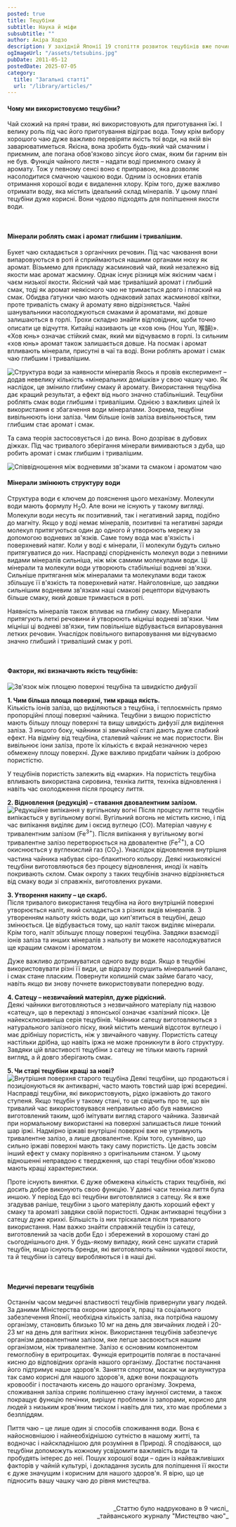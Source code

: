 ```yaml
---
posted: true
title: Тецубіни
subtitle: Наука й міфи
subsubtitle: ""
author: Акіра Ходзо
description: У західній Японії 19 століття розвиток тецубінів вже починає впливати на звички чаювання у великих розвинених містах. Стає модним пити післяобідній чай, використовуючи ці чайники, з їхнім унікальним дизайном та оздобленням...
ogImageUrl: "/assets/tetsubins.jpg"
pubDate: 2011-05-12
postedDate: 2025-07-05
category: 
  title: "Загальні статті"
  url: "/library/articles/"
---
```



#### Чому ми використовуємо тецубіни?
Чай схожий на пряні трави, які використовують для приготування їжі. І велику роль під час його приготування відіграє вода. Тому крім вибору хорошого чаю дуже важливо перевіряти якість тої води, на якій він заварюватиметься. Якісна, вона зробить будь-який чай смачним і приємним, але погана обов'язково зіпсує його смак, яким би гарним він не був. Функція чайного листя – надати воді приємного смаку й аромату. Тож у певному сенсі воно є приправою, яка дозволяє насолодитися смачною чашкою води. Одним із основних етапів отримання хорошої води є видалення хлору. Крім того, дуже важливо отримати воду, яка містить ідеальний склад мінералів. У цьому плані тецубіни дуже корисні. Вони чудово підходять для поліпшення якости води.

<p>&nbsp;</p>

#### Мінерали роблять смак і аромат глибшим і тривалішим.
Букет чаю складається з органічних речовин. Під час чаювання вони випаровуються в роті й сприймаються нашими органами нюху як аромат. Візьмемо для прикладу жасминовий чай, який незалежно від якости має аромат жасмину. Однак існує різниця між якісним чаєм і чаєм низької якости. Якісний чай має триваліший аромат і глибший смак, тоді як аромат неякісного чаю не тримається довго і плаский на смак. Обидва ґатунки чаю мають однаковий запах жасминової квітки, проте тривалість смаку й аромату явно відрізняється. Чайні шанувальники насолоджуються смаками й ароматами, які довше залишаються в горлі. Трохи складно знайти відповідник, щоби точно описати це відчуття. Китайці називають це «хов юнь (Hou Yun, 喉韻)». «Хов юнь» означає стійкий смак, який ми відчуваємо в горлі. Із сильним «хов юнь» аромат також залишається довше. На посмак і аромат впливають мінерали, присутні в чаї та воді. Вони роблять аромат і смак чаю глибшим і тривалішим.

<Image class="float-left" src={Image1} alt="Структура води за наявности мінералів" /> Якось я провів експеримент – додав невелику кількість «мінеральних домішків» у свою чашку чаю. Як наслідок, це змінило глибину смаку й аромату. Використання тецубіна дає кращий результат, а ефект від нього значно стабільніший. Тецубіни роблять смак води глибшим і тривалішим. Однією з важливих цілей їх використання є збагачення води мінералами. Зокрема, тецубіни вивільнюють іони заліза. Чим більше іонів заліза вивільнюється, тим глибшим стає аромат і смак.

Та сама теорія застосовується і до вина. Воно дозріває в дубових діжках. Під час тривалого зберігання мінерали вимиваються з дуба, що робить аромат і смак глибшим і тривалішим.

<Image class="align-center" src={Image2} alt="Співвідношення між водневими зв'зками та смаком і ароматом чаю" />

#### Мінерали змінюють структуру води
Структура води є ключем до пояснення цього механізму. Молекули води мають формулу H<sub>2</sub>O. Але вони не існують у такому вигляді. Молекули води несуть як позитивний, так і негативний заряд, подібно до магніту. Якщо у воді немає мінералів, позитивні та негативні заряди молекул притягуються один до одного й утворюють мережу за допомогою водневих зв'язків. Саме тому вода має в'язкість і поверхневий натяг. Коли у воді є мінерали, її молекули будуть сильно притягуватися до них. Насправді спорідненість молекул води з певними видами мінералів сильніша, ніж між самими молекулами води. Ці мінерали та молекули води утворюють стабільніші водневі зв'язки. Сильніше притягання між мінералами та молекулами води також збільшує її в'язкість та поверхневий натяг. Найголовніше, що завдяки сильнішим водневим зв'язкам наші смакові рецептори відчувають більше смаку, який довше тримається в роті.

Наявність мінералів також впливає на глибину смаку. Мінерали притягують леткі речовини й утворюють міцніші водневі зв'язки. Чим міцніші ці водневі зв'язки, тим повільніше відбувається випаровування летких речовин. Унаслідок повільного випаровування ми відчуваємо значно глибший і триваліший смак у роті.

<p>&nbsp;</p>

#### Фактори, які визначають якість тецубінів:

<Image class="align-center" src={Image3} alt="Зв'язок між площею поверхні тецубіна та швидкістю дифузії" />

**1\. Чим більша площа поверхні, тим краща якість.**   
Кількість іонів заліза, що виділяються з тецубіна, і теплоємність прямо пропорційні площі поверхні чайника. Тецубіни з вищою пористістю мають більшу площу поверхні та вищу швидкість дифузії для виділення заліза. З иншого боку, чайники зі звичайної сталі дають дуже слабкий ефект. На відміну від тецубіна, сталевий чайник не має пористости. Він вивільнює іони заліза, проте їх кількість є вкрай незначною через обмежену площу поверхні. Дуже важливо придбати чайник із доброю пористістю.

У тецубінів пористість залежить від «марки». На пористість тецубіна впливають використана сировина, техніка лиття, техніка відновлення і навіть час охолодження після процесу лиття.

**2\. Відновлення (редукція) – ставання двовалентним залізом.**   
<Image class="float-right" src={Image4} alt="Редукційне випікання у вугільному вогні" /> Після процесу лиття тецубін випікається у вугільному вогні. Вугільний вогонь не містить кисню, і під час випікання виділяє дим і оксид вуглецю (CO). Матеріал чавуну є тривалентним залізом (Fe<sup>3+</sup>). Після випікання у вугільному вогні тривалентне залізо перетворюється на двовалентне (Fe<sup>2+</sup>), а CO окиснюється у вуглекислий газ (CO<sub>2</sub>). Унаслідок відновлення внутрішня частина чайника набуває сіро-блакитного кольору. Деякі низькоякісні тецубіни виготовляються без процесу відновлення, иноді їх навіть покривають склом. Смак окропу з таких тецубінів значно відрізняється від смаку води зі справжніх, виготовлених руками.

**3\. Утворення накипу – це скарб.**   
Після тривалого використання тецубіна на його внутрішній поверхні утворюється наліт, який складається з різних видів мінералів. З утворенням нальоту якість води, що кип'ятиться в тецубіні, дещо змінюється. Це відбувається тому, що наліт також виділяє мінерали. Крім того, наліт збільшує площу поверхні тецубіна. Завдяки взаємодії іонів заліза та инших мінералів з нальоту ви можете насолоджуватися ще кращим смаком і ароматом.

Дуже важливо дотримуватися одного виду води. Якщо в тецубіні використовувати різні її види, це відразу порушить мінеральний баланс, і смак стане пласким. Повернути колишній смак займе багато часу, навіть якщо ви знову почнете використовувати попередню воду.

**4\. Сатецу – незвичайний матеріял, дуже рідкісний.**   
Деякі чайники виготовляються з незвичайного матеріалу під назвою «сатецу», що в перекладі з японської означає «залізний пісок». Це найексклюзивніша серія тецубінів. Чайники сатецу виготовляються з натурального залізного піску, який містить менший відсоток вуглецю і має дрібнішу пористість, ніж у звичайного чавуну. Пористість сатецу настільки дрібна, що навіть іржа не може проникнути в його структуру. Завдяки цій властивості тецубіни з сатецу не тільки мають гарний вигляд, а й довго зберігають смак.

**5\. Чи старі тецубіни кращі за нові?**   
<Image class="float-left" src={Image5} alt="Внутрішня поверхня старого тецубіна" /> Деякі тецубіни, що продаються і позиціонуються як антикварні, часто мають товстий шар іржі всередині. Насправді тецубіни, які використовують, рідко іржавіють до такого ступеня. Якщо тецубін у такому стані, то це свідчить про те, що він тривалий час використовувався неправильно або був навмисно виготовлений таким, щоб імітувати вигляд старого чайника. Зазвичай при нормальному використанні на поверхні залишається лише тонкий шар іржі. Надмірно іржаві внутрішні поверхні вже не утримують тривалентне залізо, а лише двовалентне. Крім того, сумнівно, що сильно іржаві поверхні мають таку саму пористість. Це дасть зовсім інший ефект у смаку порівняно з оригінальним станом. У цьому відношенні неправдою є твердження, що старі тецубіни обов'язково мають кращі характеристики.

Проте існують винятки. Є дуже обмежена кількість старих тецубінів, які досить добре виконують свою функцію. У давні часи техніка лиття була иншою. У період Едо всі тецубіни виготовлялися з сатецу. Як я вже згадував раніше, тецубіни з цього матеріялу дають хороший ефект у смаку та ароматі завдяки своїй пористості. Однак антикварні тецубіни з сатецу дуже крихкі. Більшість із них тріскалися після тривалого використання. Нам важко знайти справжній тецубін із сатецу, виготовлений за часів доби Едо і збережений в хорошому стані до сьогоднішнього дня. У будь-якому випадку, який сенс шукати старий тецубін, якщо існують бренди, які виготовляють чайники чудової якости, та й тецубіни із сатецу виробляються і в наші дні.

<p>&nbsp;</p>

#### Медичні переваги тецубінів
Останнім часом медичні властивості тецубінів привернули увагу людей. За даними Міністерства охорони здоров'я, праці та соціального забезпечення Японії, необхідна кількість заліза, яка потрібна нашому організму, становить близько 10 мг на день для звичайних людей і 20-23 мг на день для вагітних жінок. Використання тецубінів забезпечує організм двовалентним залізом, яке легше засвоюється нашим організмом, ніж тривалентне. Залізо є основним компонентом гемоглобіну в еритроцитах. Функція еритроцитів полягає в постачанні кисню до відповідних органів нашого організму. Достатнє постачання його підтримує наше здоров'я. Заняття спортом, масаж чи акупунктура так само корисні для нашого здоров'я, адже вони покращують кровообіг і постачають кисень до нашого організму. Зокрема, споживання заліза сприяє поліпшенню стану імунної системи, а також покращує функцію печінки, вирішує проблеми із запорами, корисно для людей з низьким кров'яним тиском і навіть для тих, хто має проблеми з безпліддям.

Пиття чаю – це лише один зі способів споживання води. Вона є найосновнішою і найнеобхіднішою сутністю в нашому житті, та водночас і найскладнішою для розуміння в Природі. Я сподіваюся, що тецубіни допоможуть кожному усвідомити важливість води та пробудять інтерес до неї. Пошук хорошої води – один із найважливіших факторів у чайній культурі, і докладання зусиль для поліпшення її якости є дуже значущим і корисним для нашого здоров'я. Я вірю, що це підносить вашу чашку чаю до рівня мистецтва.

<p>&nbsp;</p>
<p align="right" style="font-size: 0.9rem;">_Статтю було надруковано в 9 числі_<br />_тайванського журналу "Мистецтво чаю"_</p>
